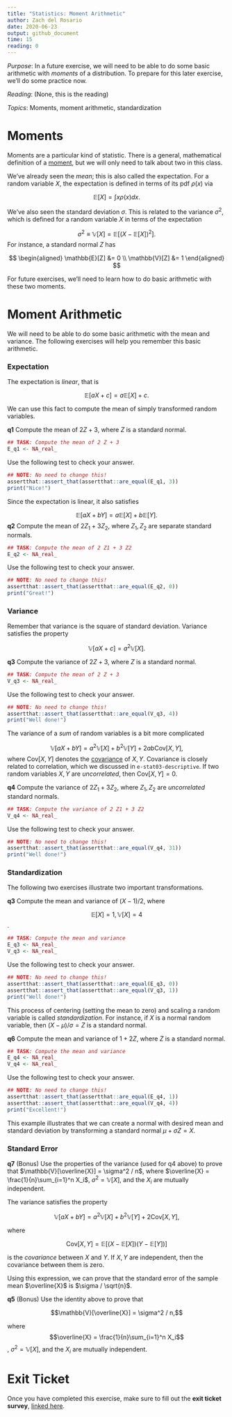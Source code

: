 ```yaml
---
title: "Statistics: Moment Arithmetic"
author: Zach del Rosario
date: 2020-06-23
output: github_document
time: 15
reading: 0
---
```


*Purpose*: In a future exercise, we will need to be able to do some basic arithmetic with *moments* of a distribution. To prepare for this later exercise, we'll do some practice now.

*Reading*: (None, this is the reading)

*Topics*: Moments, moment arithmetic, standardization

# Moments
<!-- -------------------------------------------------- -->

Moments are a particular kind of statistic. There is a general, mathematical definition of a [moment](https://en.wikipedia.org/wiki/Moment_(mathematics)), but we will only need to talk about two in this class.

We've already seen the *mean*; this is also called the expectation. For a random variable $X$, the expectation is defined in terms of its pdf $\rho(x)$ via

$$\mathbb{E}[X] = \int x \rho(x) dx.$$

We've also seen the standard deviation $\sigma$. This is related to the variance $\sigma^2$, which is defined for a random variable $X$ in terms of the expectation

$$\sigma^2 \equiv \mathbb{V}[X] = \mathbb{E}[(X - \mathbb{E}[X])^2].$$
For instance, a standard normal $Z$ has

$$ \begin{aligned}
  \mathbb{E}[Z] &= 0 \\
  \mathbb{V}[Z] &= 1
 \end{aligned} $$

For future exercises, we'll need to learn how to do basic arithmetic with these two moments.

# Moment Arithmetic
<!-- -------------------------------------------------- -->

We will need to be able to do some basic arithmetic with the mean and variance. The following exercises will help you remember this basic arithmetic.

### Expectation
<!-- ------------------------- -->

The expectation is *linear*, that is

$$\mathbb{E}[aX + c] = a \mathbb{E}[X] + c.$$

We can use this fact to compute the mean of simply transformed random variables.

__q1__ Compute the mean of $2 Z + 3$, where $Z$ is a standard normal.

```r
## TASK: Compute the mean of 2 Z + 3
E_q1 <- NA_real_
```

Use the following test to check your answer.

```r
## NOTE: No need to change this!
assertthat::assert_that(assertthat::are_equal(E_q1, 3))
print("Nice!")
```

Since the expectation is linear, it also satisfies

$$\mathbb{E}[aX + bY] = a \mathbb{E}[X] + b \mathbb{E}[Y].$$
__q2__ Compute the mean of $2 Z_1 + 3 Z_2$, where $Z_1, Z_2$ are separate standard normals.

```r
## TASK: Compute the mean of 2 Z1 + 3 Z2
E_q2 <- NA_real_
```

Use the following test to check your answer.

```r
## NOTE: No need to change this!
assertthat::assert_that(assertthat::are_equal(E_q2, 0))
print("Great!")
```

### Variance
<!-- ------------------------- -->

Remember that variance is the square of standard deviation. Variance satisfies the property

$$\mathbb{V}[aX + c] = a^2 \mathbb{V}[X].$$

__q3__ Compute the variance of $2 Z + 3$, where $Z$ is a standard normal.

```r
## TASK: Compute the mean of 2 Z + 3
V_q3 <- NA_real_
```

Use the following test to check your answer.

```r
## NOTE: No need to change this!
assertthat::assert_that(assertthat::are_equal(V_q3, 4))
print("Well done!")
```

The variance of a *sum* of random variables is a bit more complicated

$$\mathbb{V}[aX + bY] = a^2 \mathbb{V}[X] + b^2 \mathbb{V}[Y] + 2ab \text{Cov}[X, Y],$$
where $\text{Cov}[X, Y]$ denotes the [covariance](https://en.wikipedia.org/wiki/Covariance) of $X, Y$. Covariance is closely related to correlation, which we discussed in `e-stat03-descriptive`. If two random variables $X, Y$ are *uncorrelated*, then $\text{Cov}[X, Y] = 0$.

__q4__ Compute the variance of $2 Z_1 + 3 Z_2$, where $Z_1, Z_2$ are *uncorrelated* standard normals.

```r
## TASK: Compute the variance of 2 Z1 + 3 Z2
V_q4 <- NA_real_
```

Use the following test to check your answer.

```r
## NOTE: No need to change this!
assertthat::assert_that(assertthat::are_equal(V_q4, 31))
print("Well done!")
```

### Standardization
<!-- ------------------------- -->

The following two exercises illustrate two important transformations.

__q3__ Compute the mean and variance of $(X - 1) / 2$, where

$$\mathbb{E}[X] = 1, \mathbb{V}[X] = 4$$.

```r
## TASK: Compute the mean and variance
E_q3 <- NA_real_
V_q3 <- NA_real_
```

Use the following test to check your answer.

```r
## NOTE: No need to change this!
assertthat::assert_that(assertthat::are_equal(E_q3, 0))
assertthat::assert_that(assertthat::are_equal(V_q3, 1))
print("Well done!")
```

This process of centering (setting the mean to zero) and scaling a random variable is called *standardization*. For instance, if $X$ is a normal random variable, then $(X - \mu) / \sigma = Z$ is a standard normal.

__q6__ Compute the mean and variance of $1 + 2 Z$, where $Z$ is a standard normal.

```r
## TASK: Compute the mean and variance
E_q4 <- NA_real_
V_q4 <- NA_real_
```

Use the following test to check your answer.

```r
## NOTE: No need to change this!
assertthat::assert_that(assertthat::are_equal(E_q4, 1))
assertthat::assert_that(assertthat::are_equal(V_q4, 4))
print("Excellent!")
```

This example illustrates that we can create a normal with desired mean and standard deviation by transforming a standard normal $\mu + \sigma Z = X$.

### Standard Error
<!-- ------------------------- -->

__q7__ (Bonus) Use the properties of the variance (used for q4 above) to  prove that $\mathbb{V}[\overline{X}] = \sigma^2 / n$, where $\overline{X} = \frac{1}{n}\sum_{i=1}^n X_i$, $\sigma^2 = \mathbb{V}[X]$, and the $X_i$ are mutually independent.

The variance satisfies the property

$$\mathbb{V}[aX + bY] = a^2 \mathbb{V}[X] + b^2 \mathbb{V}[Y] + 2 \text{Cov}[X, Y],$$

where

$$\text{Cov}[X, Y] = \mathbb{E}[(X - \mathbb{E}[X])(Y - \mathbb{E}[Y])]$$

is the *covariance* between $X$ and $Y$. If $X, Y$ are independent, then the covariance between them is zero.

Using this expression, we can prove that the standard error of the sample mean $\overline{X}$ is $\sigma / \sqrt{n}$.

__q5__ (Bonus) Use the identity above to prove that

$$\mathbb{V}[\overline{X}] = \sigma^2 / n,$$

where $$\overline{X} = \frac{1}{n}\sum_{i=1}^n X_i$$, $\sigma^2 = \mathbb{V}[X]$, and the $X_i$ are mutually independent.

<!-- include-exit-ticket -->
# Exit Ticket
<!-- -------------------------------------------------- -->

Once you have completed this exercise, make sure to fill out the **exit ticket survey**, [linked here](https://docs.google.com/forms/d/e/1FAIpQLSeuq2LFIwWcm05e8-JU84A3irdEL7JkXhMq5Xtoalib36LFHw/viewform?usp=pp_url&entry.693978880=e-stat05-moment-assignment.Rmd).
